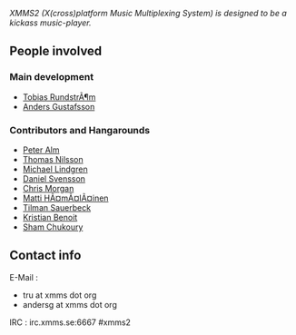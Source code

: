 {{Navbar}}

''XMMS2 (X(cross)platform Music Multiplexing System) is designed to be a kickass music-player.''

== People involved ==

=== Main development ===
* [[Tobias RundstrÃ¶m]]
* [[User:Anders Gustafsson|Anders Gustafsson]]

=== Contributors and Hangarounds ===
* [[Peter Alm]]
* [[Thomas Nilsson]]
* [[Michael Lindgren]]
* [[Daniel Svensson]]
* [[Chris Morgan]]
* [[Matti HÃ¤mÃ¤lÃ¤inen]]
* [[Tilman Sauerbeck]]
* [[Kristian Benoit]]
* [[Sham Chukoury]]

== Contact info ==
;E-Mail :
* tru at xmms dot org
* andersg at xmms dot org

;IRC : irc.xmms.se:6667 #xmms2